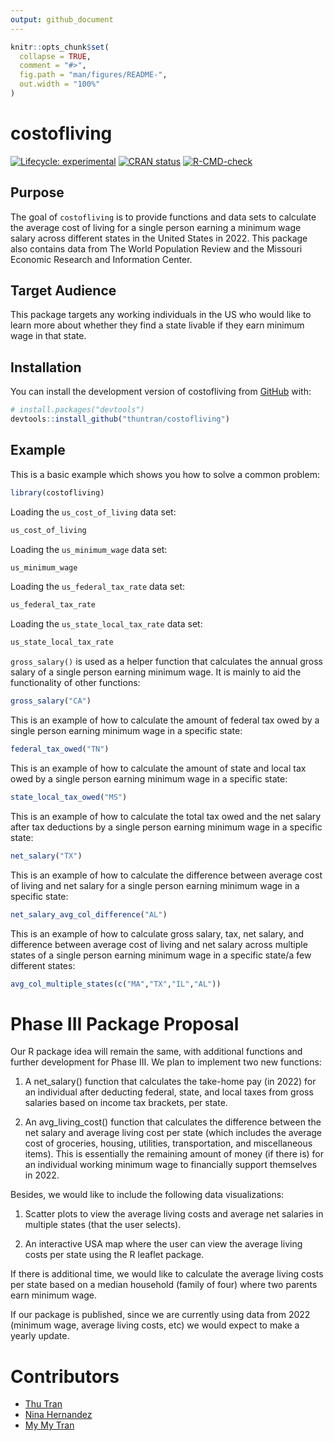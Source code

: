 ```yaml
---
output: github_document
---
```


<!-- README.md is generated from README.Rmd. Please edit that file -->

```r
knitr::opts_chunk$set(
  collapse = TRUE,
  comment = "#>",
  fig.path = "man/figures/README-",
  out.width = "100%"
)
```

# costofliving

<!-- badges: start -->
[![Lifecycle: experimental](https://img.shields.io/badge/lifecycle-experimental-orange.svg)](https://lifecycle.r-lib.org/articles/stages.html#experimental)
[![CRAN status](https://www.r-pkg.org/badges/version/myspotify)](https://CRAN.R-project.org/package=costofliving)
[![R-CMD-check](https://github.com/thuntran/costofliving/actions/workflows/R-CMD-check.yaml/badge.svg)](https://github.com/thuntran/costofliving/actions/workflows/R-CMD-check.yaml)
<!-- badges: end -->

## Purpose

The goal of `costofliving` is to provide functions and data sets to calculate the average cost of living for a single person earning a minimum wage salary across different states in the United States in 2022. This package also contains data from The World Population Review and the Missouri Economic Research and Information Center. 

## Target Audience

This package targets any working individuals in the US who would like to learn more about whether they find a state livable if they earn minimum wage in that state.


## Installation

You can install the development version of costofliving from [GitHub](https://github.com/) with:

``` r
# install.packages("devtools")
devtools::install_github("thuntran/costofliving")
```

## Example

This is a basic example which shows you how to solve a common problem:

```r
library(costofliving)
```

Loading the `us_cost_of_living` data set:

```r
us_cost_of_living
```

Loading the `us_minimum_wage` data set:

```r
us_minimum_wage
```

Loading the `us_federal_tax_rate` data set:

```r
us_federal_tax_rate
```

Loading the `us_state_local_tax_rate` data set:

```r
us_state_local_tax_rate
```

`gross_salary()` is used as a helper function that calculates the annual gross salary of a single person earning minimum wage. It is mainly to aid the functionality of other functions:

```r
gross_salary("CA")
```

This is an example of how to calculate the amount of federal tax owed by a single person earning minimum wage in a specific state:

```r
federal_tax_owed("TN")
```

This is an example of how to calculate the amount of state and local tax owed by a single person earning minimum wage in a specific state:

```r
state_local_tax_owed("MS")
```
This is an example of how to calculate the total tax owed and the net salary after tax deductions by a single person earning minimum wage in a specific state:

```r
net_salary("TX")
```
This is an example of how to calculate the difference between average cost of living and net salary for a single person earning minimum wage in a specific state:

```r
net_salary_avg_col_difference("AL")
```
This is an example of how to calculate gross salary, tax, net salary, and difference between average cost of living and net salary across multiple states of a single person earning minimum wage in a specific state/a few different states:

```r
avg_col_multiple_states(c("MA","TX","IL","AL"))
```



# Phase III Package Proposal 

Our R package idea will remain the same, with additional functions and further development for Phase III. We plan to implement two new functions:

  (1) A net_salary() function that calculates the take-home pay (in 2022) for an individual after deducting federal, state, and local taxes from gross salaries based on income tax brackets, per state. 
  
  (2) An avg_living_cost() function that calculates the difference between the net salary and average living cost per state (which includes the average cost of groceries, housing, utilities, transportation, and miscellaneous items). This is essentially the remaining amount of money (if there is) for an individual working minimum wage to financially support themselves in 2022. 
  
  
Besides, we would like to include the following data visualizations:

  (1) Scatter plots to view the average living costs and average net salaries in multiple states (that the user selects).
  
  (2) An interactive USA map where the user can view the average living costs per state using the R leaflet package. 



If there is additional time, we would like to calculate the average living costs per state based on a median household (family of four) where two parents earn minimum wage.


If our package is published, since we are currently using data from 2022 (minimum wage, average living costs, etc) we would expect to make a yearly update. 


# Contributors

- [Thu Tran](https://github.com/thuntran)
- [Nina Hernandez](http://github.com/nhernandez3)
- [My My Tran](http://github.com/puppehmama)

